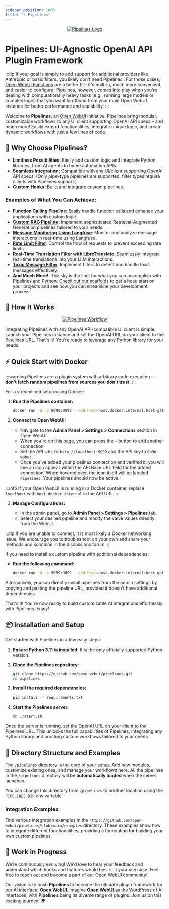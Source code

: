 ```yaml
---
sidebar_position: 1000
title: "⚡ Pipelines"
---
```


<p align="center">
  <a href="#">
    <img src="/img/pipelines/header.png" alt="Pipelines Logo" />
  </a>
</p>

# Pipelines: UI-Agnostic OpenAI API Plugin Framework

:::tip
If your goal is simply to add support for additional providers like Anthropic or basic filters, you likely don't need Pipelines . For those cases, [Open WebUI Functions](/features/plugin/functions) are a better fit—it's built-in, much more convenient, and easier to configure. Pipelines, however, comes into play when you're dealing with computationally heavy tasks (e.g., running large models or complex logic) that you want to offload from your main Open WebUI instance for better performance and scalability.
:::

Welcome to **Pipelines**, an [Open WebUI](https://github.com/open-webui) initiative. Pipelines bring modular, customizable workflows to any UI client supporting OpenAI API specs – and much more! Easily extend functionalities, integrate unique logic, and create dynamic workflows with just a few lines of code.

## 🚀 Why Choose Pipelines?

- **Limitless Possibilities:** Easily add custom logic and integrate Python libraries, from AI agents to home automation APIs.
- **Seamless Integration:** Compatible with any UI/client supporting OpenAI API specs. (Only pipe-type pipelines are supported; filter types require clients with Pipelines support.)
- **Custom Hooks:** Build and integrate custom pipelines.

### Examples of What You Can Achieve:

- [**Function Calling Pipeline**](https://github.com/open-webui/pipelines/blob/main/examples/filters/function_calling_filter_pipeline.py): Easily handle function calls and enhance your applications with custom logic.
- [**Custom RAG Pipeline**](https://github.com/open-webui/pipelines/blob/main/examples/pipelines/rag/llamaindex_pipeline.py): Implement sophisticated Retrieval-Augmented Generation pipelines tailored to your needs.
- [**Message Monitoring Using Langfuse**](https://github.com/open-webui/pipelines/blob/main/examples/filters/langfuse_filter_pipeline.py): Monitor and analyze message interactions in real-time using Langfuse.
- [**Rate Limit Filter**](https://github.com/open-webui/pipelines/blob/main/examples/filters/rate_limit_filter_pipeline.py): Control the flow of requests to prevent exceeding rate limits.
- [**Real-Time Translation Filter with LibreTranslate**](https://github.com/open-webui/pipelines/blob/main/examples/filters/libretranslate_filter_pipeline.py): Seamlessly integrate real-time translations into your LLM interactions.
- [**Toxic Message Filter**](https://github.com/open-webui/pipelines/blob/main/examples/filters/detoxify_filter_pipeline.py): Implement filters to detect and handle toxic messages effectively.
- **And Much More!**: The sky is the limit for what you can accomplish with Pipelines and Python. [Check out our scaffolds](https://github.com/open-webui/pipelines/blob/main/examples/scaffolds) to get a head start on your projects and see how you can streamline your development process!

## 🔧 How It Works

<p align="center">
  <a href="#">
    <img src="/img/pipelines/workflow.png" alt="Pipelines Workflow" />
  </a>
</p>

Integrating Pipelines with any OpenAI API-compatible UI client is simple. Launch your Pipelines instance and set the OpenAI URL on your client to the Pipelines URL. That's it! You're ready to leverage any Python library for your needs.

## ⚡ Quick Start with Docker

:::warning
Pipelines are a plugin system with arbitrary code execution — **don't fetch random pipelines from sources you don't trust**.
:::

For a streamlined setup using Docker:

1. **Run the Pipelines container:**

   ```sh
   docker run -d -p 9099:9099 --add-host=host.docker.internal:host-gateway -v pipelines:/app/pipelines --name pipelines --restart always ghcr.io/open-webui/pipelines:main
   ```

2. **Connect to Open WebUI:**

   - Navigate to the **Admin Panel > Settings > Connections** section in Open WebUI.
   - When you're on this page, you can press the `+` button to add another connection.
   - Set the API URL to `http://localhost:9099` and the API key to `0p3n-w3bu!`.
   - Once you've added your pipelines connection and verified it, you will see an icon appear within the API Base URL field for the added connection. When hovered over, the icon itself will be labeled `Pipelines`. Your pipelines should now be active.

:::info
If your Open WebUI is running in a Docker container, replace `localhost` with `host.docker.internal` in the API URL.
:::

3. **Manage Configurations:**

   - In the admin panel, go to **Admin Panel > Settings > Pipelines** tab.
   - Select your desired pipeline and modify the valve values directly from the WebUI.

:::tip
If you are unable to connect, it is most likely a Docker networking issue. We encourage you to troubleshoot on your own and share your methods and solutions in the discussions forum.
:::

If you need to install a custom pipeline with additional dependencies:

- **Run the following command:**

  ```sh
  docker run -d -p 9099:9099 --add-host=host.docker.internal:host-gateway -e PIPELINES_URLS="https://github.com/open-webui/pipelines/blob/main/examples/filters/detoxify_filter_pipeline.py" -v pipelines:/app/pipelines --name pipelines --restart always ghcr.io/open-webui/pipelines:main
  ```

Alternatively, you can directly install pipelines from the admin settings by copying and pasting the pipeline URL, provided it doesn't have additional dependencies.

That's it! You're now ready to build customizable AI integrations effortlessly with Pipelines. Enjoy!

## 📦 Installation and Setup

Get started with Pipelines in a few easy steps:

1. **Ensure Python 3.11 is installed.** It is the only officially supported Python version.
2. **Clone the Pipelines repository:**

   ```sh
   git clone https://github.com/open-webui/pipelines.git
   cd pipelines
   ```

3. **Install the required dependencies:**

   ```sh
   pip install -r requirements.txt
   ```

4. **Start the Pipelines server:**

   ```sh
   sh ./start.sh
   ```

Once the server is running, set the OpenAI URL on your client to the Pipelines URL. This unlocks the full capabilities of Pipelines, integrating any Python library and creating custom workflows tailored to your needs.

## 📂 Directory Structure and Examples

The `/pipelines` directory is the core of your setup. Add new modules, customize existing ones, and manage your workflows here. All the pipelines in the `/pipelines` directory will be **automatically loaded** when the server launches.

You can change this directory from `/pipelines` to another location using the `PIPELINES_DIR` env variable.

### Integration Examples

Find various integration examples in the `https://github.com/open-webui/pipelines/blob/main/examples` directory. These examples show how to integrate different functionalities, providing a foundation for building your own custom pipelines.

## 🎉 Work in Progress

We’re continuously evolving! We'd love to hear your feedback and understand which hooks and features would best suit your use case. Feel free to reach out and become a part of our Open WebUI community!

Our vision is to push **Pipelines** to become the ultimate plugin framework for our AI interface, **Open WebUI**. Imagine **Open WebUI** as the WordPress of AI interfaces, with **Pipelines** being its diverse range of plugins. Join us on this exciting journey! 🌍

